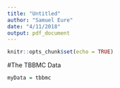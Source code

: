 ```yaml
---
title: "Untitled"
author: "Samuel Eure"
date: "4/11/2018"
output: pdf_document
---
```


```r
knitr::opts_chunk$set(echo = TRUE)
```
#The TBBMC Data
```r
myData = tbbmc
```

